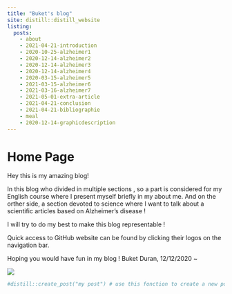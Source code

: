 ```yaml
---
title: "Buket's blog" 
site: distill::distill_website
listing:
  posts:
    - about
    - 2021-04-21-introduction
    - 2020-10-25-alzheimer1
    - 2020-12-14-alzheimer2
    - 2020-12-14-alzheimer3
    - 2020-12-14-alzheimer4
    - 2020-03-15-alzheimer5
    - 2021-03-15-alzheimer6
    - 2021-03-16-alzheimer7
    - 2021-05-01-extra-article
    - 2021-04-21-conclusion
    - 2021-04-21-bibliographie
    - meal
    - 2020-12-14-graphicdescription
---
```


# Home Page

Hey this is my amazing blog!

In this blog who divided in multiple sections , so a part is considered for my English course where I present myself briefly in my about me. And on the orther side, a section devoted to science where I want to talk about a scientific articles based on Alzheimer’s disease !

I will try to do my best to make this blog representable !

Quick access to GitHub website can be found by clicking their logos on the navigation bar.

Hoping you would have fun in my blog !
Buket Duran, 12/12/2020 ~


![](images/Alzheimer image.jpg)




```r
#distill::create_post("my post") # use this fonction to create a new post
```
  


